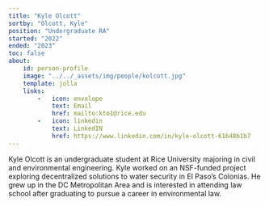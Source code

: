 ```yaml
---
title: "Kyle Olcott"
sortby: "Olcott, Kyle"
position: "Undergraduate RA"
started: "2022"
ended: "2023"
toc: false
about:
    id: person-profile
    image: "../../_assets/img/people/kolcott.jpg"
    template: jolla
    links:
        -   icon: envelope
            text: Email
            href: mailto:kto1@rice.edu
        -   icon: linkedin
            text: LinkedIN
            href: https://www.linkedin.com/in/kyle-olcott-61648b1b7
---
```



Kyle Olcott is an undergraduate student at Rice University majoring in civil and environmental engineering.
Kyle worked on an NSF-funded project exploring decentralized solutions to water security in El Paso’s Colonias.
He grew up in the DC Metropolitan Area and is interested in attending law school after graduating to pursue a career in environmental law.

